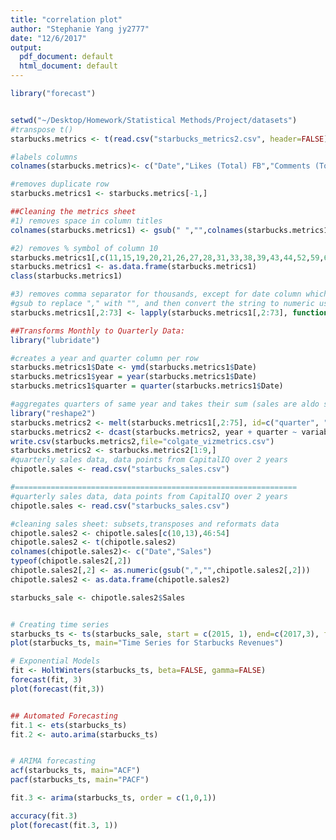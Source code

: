 ```yaml
---
title: "correlation plot"
author: "Stephanie Yang jy2777"
date: "12/6/2017"
output:
  pdf_document: default
  html_document: default
---
```


```r
library("forecast")


setwd("~/Desktop/Homework/Statistical Methods/Project/datasets")
#transpose t()
starbucks.metrics <- t(read.csv("starbucks_metrics2.csv", header=FALSE))

#labels columns 
colnames(starbucks.metrics)<- c("Date","Likes (Total) FB","Comments (Total) FB","Shares (Total) FB","Reactions Per Post FB","Impressions (Total) FB","Impressions-viral (Total) FB","Impressions per Action FB","Impressions per Post FB","Actions (Total) FB","Actions per Impression (%) FB","Fans FB","Page Score FB","Posts (Total) FB","Average Engagement Per Post (%) FB","Actions Per Engager FB","Actions Per Post FB","Unique Engaged Audience FB","Average Click Engagement Per Post (%) FB","% Engaged Audience FB","% New Engagers FB","Posts (Category Total) FB","Clicks (Total) FB","Native Video Views (Lifetime Total) FB","Video (Total Actions) FB","% Shares FB","% Comments FB","% Likes FB","Likes (Total) TW","Retweets (Total) TW","Total Actions (% Followers) TW","Actions (Total) TW","Average Engagement Per Tweet (%) TW","Followers TW","Tweets (Total) TW","Clicks (Total) TW","Retweeter Followers (Average) TW","% Retweets TW","% Likes TW","Actions Per Tweet TW","Unique Engaged Audience TW","Unique Retweeters TW","% Engaged Audience TW","% New Engagers TW","Reactions (Total) FB","Actions Per Engager TW","Followers IG","Likes (Total) IG","Comments (Total) IG","Actions (Total) IG","Media (Total) IG","Average Engagement Per Media (%) IG","Actions Per Media IG","Photo (Total) IG","Video (Total) IG","Actions Per Engager IG","Unique Engaged Audience IG","Likes Per Media IG","% Likes IG","% Engaged Audience IG","% New Engagers IG","Videos (Total) YT","Likes (Total) YT","Dislikes (Total) YT","Comments (Total) YT","Views (Total) YT","Actions (Total) YT","Subscribers YT","Average Engagement Per Video (%) YT","Actions Per Video YT","% Likes YT","% Comments YT","% Views YT")

#removes duplicate row
starbucks.metrics1 <- starbucks.metrics[-1,]

##Cleaning the metrics sheet
#1) removes space in column titles
colnames(starbucks.metrics1) <- gsub(" ","",colnames(starbucks.metrics1))

#2) removes % symbol of column 10
starbucks.metrics1[,c(11,15,19,20,21,26,27,28,31,33,38,39,43,44,52,59,60,61,69,71,72,73)] <- as.numeric(gsub("%", "",starbucks.metrics1[,c(11,15,19,20,21,26,27,28,31,33,38,39,43,44,52,59,60,61,69,71,72,73)]))/100
starbucks.metrics1 <- as.data.frame(starbucks.metrics1)
class(starbucks.metrics1)

#3) removes comma separator for thousands, except for date column which is type character not numeric
#gsub to replace "," with "", and then convert the string to numeric using as.numeric
starbucks.metrics1[,2:73] <- lapply(starbucks.metrics1[,2:73], function(x) as.numeric(gsub(",","", as.character(x))))

##Transforms Monthly to Quarterly Data:
library("lubridate")  

#creates a year and quarter column per row
starbucks.metrics1$Date <- ymd(starbucks.metrics1$Date)
starbucks.metrics1$year = year(starbucks.metrics1$Date)
starbucks.metrics1$quarter = quarter(starbucks.metrics1$Date)

#aggregates quarters of same year and takes their sum (sales are aldo sums) : HOW TO DO IT WITH AGGREGATE()?
library("reshape2")
starbucks.metrics2 <- melt(starbucks.metrics1[,2:75], id=c("quarter", "year"))
starbucks.metrics2 <- dcast(starbucks.metrics2, year + quarter ~ variable, fun.aggregate = sum)
write.csv(starbucks.metrics2,file="colgate_vizmetrics.csv")
starbucks.metrics2 <- starbucks.metrics2[1:9,]
#quarterly sales data, data points from CapitalIQ over 2 years
chipotle.sales <- read.csv("starbucks_sales.csv")

#===============================================================
#quarterly sales data, data points from CapitalIQ over 2 years
chipotle.sales <- read.csv("starbucks_sales.csv")

#cleaning sales sheet: subsets,transposes and reformats data
chipotle.sales2 <- chipotle.sales[c(10,13),46:54] 
chipotle.sales2 <- t(chipotle.sales2)
colnames(chipotle.sales2)<- c("Date","Sales")
typeof(chipotle.sales2[,2])
chipotle.sales2[,2] <- as.numeric(gsub(",","",chipotle.sales2[,2]))
chipotle.sales2 <- as.data.frame(chipotle.sales2)

starbucks_sale <- chipotle.sales2$Sales


# Creating time series
starbucks_ts <- ts(starbucks_sale, start = c(2015, 1), end=c(2017,3), frequency=4)
plot(starbucks_ts, main="Time Series for Starbucks Revenues")

# Exponential Models
fit <- HoltWinters(starbucks_ts, beta=FALSE, gamma=FALSE)
forecast(fit, 3)
plot(forecast(fit,3))


## Automated Forecasting
fit.1 <- ets(starbucks_ts)
fit.2 <- auto.arima(starbucks_ts)


# ARIMA forecasting
acf(starbucks_ts, main="ACF")
pacf(starbucks_ts, main="PACF")

fit.3 <- arima(starbucks_ts, order = c(1,0,1))

accuracy(fit.3)
plot(forecast(fit.3, 1))
```